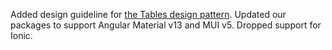 Added design guideline for [the Tables design pattern](/patterns/tables). Updated our packages to support Angular Material v13 and MUI v5. Dropped support for Ionic.
